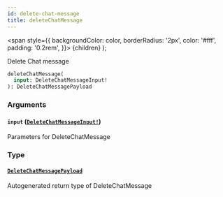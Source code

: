 ```yaml
---
id: delete-chat-message
title: deleteChatMessage
---
```


<span
style={{
      backgroundColor: color,
      borderRadius: '2px',
      color: '#fff',
      padding: '0.2rem',
    }}>
{children}
</span>
);

Delete Chat message

```graphql
deleteChatMessage(
  input: DeleteChatMessageInput!
): DeleteChatMessagePayload

```

### Arguments

#### `input` ([`DeleteChatMessageInput!`](/api/graphql/documentation/inputs/delete-chat-message-input))

Parameters for DeleteChatMessage

### Type

#### [`DeleteChatMessagePayload`](/api/graphql/documentation/objects/delete-chat-message-payload)

Autogenerated return type of DeleteChatMessage
